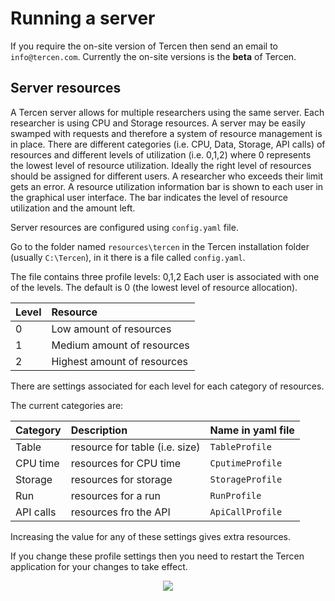 # Running a server {#server}

If you require the on-site version of Tercen then send an email to `info@tercen.com`.
Currently the on-site versions is the __beta__ of Tercen.


## Server resources {-}
A Tercen server allows for multiple researchers using the same server. Each researcher is using CPU and Storage resources. A server may be easily swamped with requests and therefore a system of resource management is in place. There are different categories (i.e. CPU, Data, Storage, API calls) of resources and different levels of utilization (i.e. 0,1,2) where 0 represents the lowest level of resource utilization. Ideally the right level of resources should be assigned for different users. A researcher who exceeds their limit gets an error. A resource utilization information bar is shown to each user in the graphical user interface. The bar indicates the level of resource utilization and the amount left.  

Server resources are configured using `config.yaml` file.

Go to the folder named `resources\tercen` in the Tercen installation folder (usually `C:\Tercen`), in it there is a file called `config.yaml`.

The file contains three profile levels: 0,1,2
Each user is associated with one of the levels. The default is 0 (the lowest level of resource allocation).

Level  | Resource |
:----- | :------- |
0      | Low amount of resources |
1      | Medium amount of resources |
2      | Highest amount of resources |


There are settings associated for each level for each category of resources.

The current categories are:

Category  | Description | Name in yaml file
:-----    | :-------    | :-------  
Table     | resource  for table (i.e. size)  | `TableProfile`
CPU time  | resources for CPU time  | `CputimeProfile`
Storage   | resources for storage   | `StorageProfile`
Run       | resources for a run     | `RunProfile`
API calls | resources fro the API   | `ApiCallProfile`

Increasing the value for any of these settings gives extra resources.

If you change these profile settings then you need to restart the Tercen application for your changes to take effect.

<center>![](images\deploy.png)</center>
